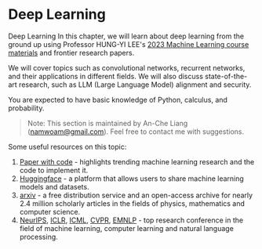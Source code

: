 # Deep Learning

Deep Learning
In this chapter, we will learn about deep learning from the ground up using Professor HUNG-YI LEE's [2023 Machine Learning course materials](https://speech.ee.ntu.edu.tw/~hylee/ml/2023-spring.php) and frontier research papers. 

We will cover topics such as convolutional networks, recurrent networks, and their applications in different fields. We will also discuss state-of-the-art research, such as LLM (Large Language Model) alignment and security.

You are expected to have basic knowledge of Python, calculus, and probability.

> Note: This section is maintained by An-Che Liang (namwoam@gmail.com). Feel free to contact me with suggestions.

Some useful resources on this topic:

1. [Paper with code](https://paperswithcode.com/) - highlights trending machine learning research and the code to implement it.
2. [Huggingface](https://huggingface.co/) - a platform that allows users to share machine learning models and datasets.
3. [arxiv](https://arxiv.org/) - a free distribution service and an open-access archive for nearly 2.4 million scholarly articles in the fields of physics, mathematics and computer science.
4. [NeurIPS](https://neurips.cc/), [ICLR](https://iclr.cc/), [ICML](https://icml.cc/), [CVPR](https://cvpr.thecvf.com/), [EMNLP](https://2024.emnlp.org/) - top research conference in the field of machine learning, computer learning and natural language processing.